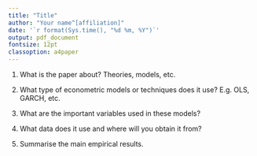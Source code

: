 ---
title: "Title"
author: "Your name^[affiliation]"
date: '`r format(Sys.time(), "%d %m, %Y")`'
output: pdf_document
fontsize: 12pt
classoption: a4paper
---

1. What is the paper about? Theories, models, etc.

2. What type of econometric models or techniques does it use? E.g. OLS, GARCH, etc.

3. What are the important variables used in these models?

4. What data does it use and where will you obtain it from?

5. Summarise the main empirical results.